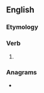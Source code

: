 ==English==

===Etymology===
{{suffix|en|loose|eth}}

===Verb===
{{head|en|verb form}}

# {{en-archaic third-person singular of|loose}}

===Anagrams===
* {{anagrams|en|a=ehloost|Lesotho}}